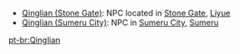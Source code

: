 {{Disambiguation}}
* [[Qinglian (Stone Gate)]]: NPC located in [[Stone Gate]], [[Liyue]]
* [[Qinglian (Sumeru City)]]: NPC in [[Sumeru City]], [[Sumeru]]

[[pt-br:Qinglian]]